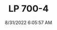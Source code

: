 ---
width: 4000
height: 6000
title: LP 700-4
description: Lamborghini Aventador LP 700-4 in Dripping Springs, TX.
date: 8/31/2022 6:05:57 AM
cameraMake: Sony
cameraModel: ILCE-7M3
lens: FE 24-70mm F2.8 GM
settingsfStop: f/3.5
settingsISO: ISO 100
settingsShutter: 1/50
settingsFocalLength: 28 mm
---